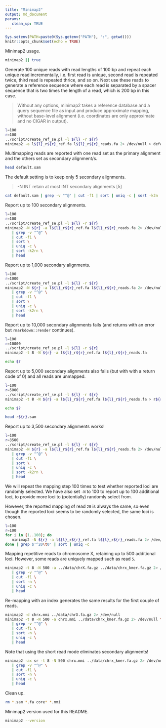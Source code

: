 ```yaml
---
title: "Minimap2"
output: md_document
params:
   clean_up: TRUE
---
```


```r
Sys.setenv(PATH=paste0(Sys.getenv("PATH"), ":", getwd()))
knitr::opts_chunk$set(echo = TRUE)
```

Minimap2 usage.

```bash
minimap2 || true
```

Generate 100 unique reads with read lengths of 100 bp and repeat each unique read incrementally, i.e. first read is unique, second read is repeated twice, third read is repeated thrice, and so on. Next use these reads to generate a reference sequence where each read is separated by a spacer sequence that is two times the length of a read, which is 200 bp in this case.

>Without any options, minimap2 takes a reference database and a query sequence file as input and produce approximate mapping, without base-level alignment (i.e. coordinates are only approximate and no CIGAR in output).

```bash
l=100
r=100
../script/create_ref_se.pl -l ${l} -r ${r}
minimap2 -a l${l}_r${r}_ref.fa l${l}_r${r}_reads.fa 2> /dev/null > default.sam
```

Multimapping reads are reported with one read set as the primary alignment and the others set as secondary alignment/s.

```bash
head default.sam
```

The default setting is to keep only 5 secondary alignments.

>-N INT       retain at most INT secondary alignments [5]

```bash
cat default.sam | grep -v "^@" | cut -f1 | sort | uniq -c | sort -k2n | head
```

Report up to 100 secondary alignments.

```bash
l=100
r=100
../script/create_ref_se.pl -l ${l} -r ${r}
minimap2 -N ${r} -a l${l}_r${r}_ref.fa l${l}_r${r}_reads.fa 2> /dev/null \
   | grep -v "^@" \
   | cut -f1 \
   | sort \
   | uniq -c \
   | sort -k2rn \
   | head
```

Report up to 1,000 secondary alignments.

```bash
l=100
r=1000
../script/create_ref_se.pl -l ${l} -r ${r}
minimap2 -N ${r} -a l${l}_r${r}_ref.fa l${l}_r${r}_reads.fa 2> /dev/null \
   | grep -v "^@" \
   | cut -f1 \
   | sort \
   | uniq -c \
   | sort -k2rn \
   | head
```

Report up to 10,000 secondary alignments fails (and returns with an error but `rmarkdown::render` continues).

```bash
l=100
r=10000
../script/create_ref_se.pl -l ${l} -r ${r}
minimap2 -t 8 -N ${r} -a l${l}_r${r}_ref.fa l${l}_r${r}_reads.fa

echo $?
```

Report up to 5,000 secondary alignments also fails (but with with a return code of 0) and all reads are unmapped.

```bash
l=100
r=5000
../script/create_ref_se.pl -l ${l} -r ${r}
minimap2 -t 8 -N ${r} -a l${l}_r${r}_ref.fa l${l}_r${r}_reads.fa > r${r}.sam

echo $?

head r${r}.sam
```

Report up to 3,500 secondary alignments works!

```bash
l=100
r=3500
../script/create_ref_se.pl -l ${l} -r ${r}
minimap2 -N ${r} -a l${l}_r${r}_ref.fa l${l}_r${r}_reads.fa 2> /dev/null \
   | grep -v "^@" \
   | cut -f1 \
   | sort \
   | uniq -c \
   | sort -k2rn \
   | head
```

We will repeat the mapping step 100 times to test whether reported loci are randomly selected. We have also set `-N` to 100 to report up to 100 additional loci, to provide more loci to (potentially) randomly select from.

However, the reported mapping of read `20` is always the same, so even though the reported loci seems to be randomly selected, the same loci is chosen.

```bash
l=100
r=100
for i in {1..100}; do
   minimap2 -N ${r} -a l${l}_r${r}_ref.fa l${l}_r${r}_reads.fa 2> /dev/null
done | grep $'^20\t0' | sort | uniq -c
```

Mapping repetitive reads to chromosome X, retaining up to 500 additional loci. However, some reads are uniquely mapped such as read `5`.

```bash
minimap2 -t 8 -N 500 -a ../data/chrX.fa.gz ../data/chrx_kmer.fa.gz 2> /dev/null \
   | grep -v "^@" \
   | cut -f1 \
   | sort -n \
   | uniq -c \
   | head
```

Re-mapping with an index generates the same results for the first couple of reads.

```bash
minimap2 -d chrx.mmi ../data/chrX.fa.gz 2> /dev/null
minimap2 -t 8 -N 500 -a chrx.mmi ../data/chrx_kmer.fa.gz 2> /dev/null \
   | grep -v "^@" \
   | cut -f1 \
   | sort -n \
   | uniq -c \
   | head
```

Note that using the short read mode eliminates secondary alignments!

```bash
minimap2 -ax sr -t 8 -N 500 chrx.mmi ../data/chrx_kmer.fa.gz 2> /dev/null \
   | grep -v "^@" \
   | cut -f1 \
   | sort -n \
   | uniq -c \
   | head
```

Clean up.

```bash
rm *.sam *.fa core* *.mmi
```

Minimap2 version used for this README.

```bash
minimap2 --version
```

